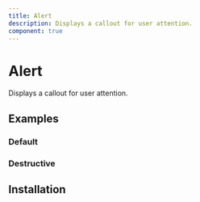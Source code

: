 ```yaml
---
title: Alert
description: Displays a callout for user attention.
component: true
---
```


# Alert

Displays a callout for user attention.


<Example path="ui/alert-demo" />

## Examples

### Default

<Example path="ui/alert-demo" />

### Destructive

<Example path="ui/alert-destructive" />

## Installation


<ComponentInstallationGuide path="ui/alert" />
